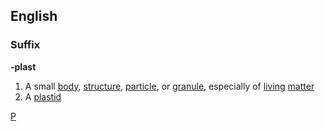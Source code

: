 ==English==
===Suffix===
'''-plast'''
#A small [[body]], [[structure]], [[particle]], or [[granule]], especially of [[living]] [[matter]]
#A [[plastid]]

[[Category:English suffixes|P]]